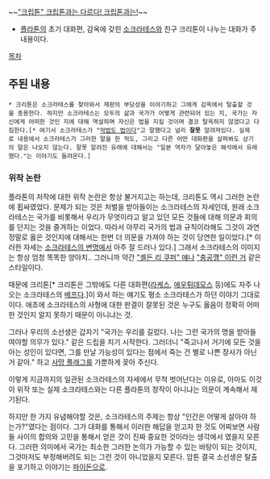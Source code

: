 ~~[["크립톤" 크립톤과는 다르다! 크립톤과는!]]~~

* [[플라톤]]의 초기 대화편, 감옥에 갖힌 [[소크라테스]]와 친구 크리톤이 나누는 대화가 주 내용이다.

[[목차]]


== 주된 내용 ==
 * 크리톤은 소크라테스를 찾아와서 재판의 부당성을 이야기하고 그에게 감옥에서 탈출할 것을 종용한다. 하지만 소크라테스는 모두의 삶과 국가가 어떻게 관련되어 있는 지, 국가는 자신에게 어떠한 것인 지에 대해 역설하며 자신은 법을 지킬 것이며 결코 탈옥하지 않겠다고 다짐한다.[* 여기서 소크라테스가 "[[악법도 법이다]]"고 말했다고 널리 '''잘못''' 알려져있다. 실제로 내용에서 소크라테스가 그러한 말을 한 적도, 그리고 다른 어떤 대화편을 살펴봐도 상기의 말은 나오지 않는다. 잘못 알려진 유래에 대해서는 "일본 역자가 달아놓은 해석에서 유래했다."는 이야기도 들려온다.]

=== 위작 논란 ===

플라톤의 저작에 대한 위작 논란은 항상 불거지고는 하는데, 크리톤도 역시 그러한 논란에 휩싸였었다.
문제가 되는 것은 처벌을 받아들이는 소크라테스의 자세인데, 원래 소크라테스는 국가를 비롯해서 우리가 무엇이라고 알고 있던 모든 것들에 대해 의문과 회의를 던지는 것을 즐겨하는 이었다. 따라서 아무리 국가의 법과 규칙이라해도 그것이 과연 정말로 옳은 것인지에 대해서는 한번 더 의문을 가져야 하는 것이 당연한 일이었다.[* 이러한 자세는 [[소크라테스의 변명]]에서 아주 잘 드러나 있다.] 그래서 소크라테스의 이미지는 항상 엄청 똑똑한 양아치.. 그러니까 약간 [["셸든 리 쿠퍼" 얘]]나 [["충공깽" 이런 거]] 같은 스타일이다.

때문에 크리톤[* 크리톤은 그밖에도 다른 대화편([[라케스]], [[에우튀데모스]] 등)에도 자주 나오는 소크라테스의 [[베프]]다.]이 와서 하는 얘기도 평소 소크라테스가 하던 이야기 그대로 이다. 애초에 소크라테스의 사형에 대한 판결이 잘못된 것은 누구도 옳음이 정확히 어떠한 것인지 알지 못하기 때문이 아니냐는 것.

그러나 우리의 소선생은 갑자기 "국가는 우리를 길렀다. 나는 그런 국가의 명을 받아들여야할 의무가 있다." 같은 드립을 치기 시작한다. 그러더니
"죽고나서 거기에 모든 것을 아는 성인이 있다면, 그를 만날 가능성이 있다는 점에서 죽는 건 별로 나쁜 장사가 아닌 거 같아." 하고 [[사망 플래그]]를 가뿐하게 꽂아 주신다.

이렇게 지금까지의 일관된 소크라테스의 자세에서 무척 벗어난다는 이유로, 아마도 이것이 위작 또는 실제 소크라테스와는 다른 플라톤의 창작이 아니냐는 의문이 계속해서 제기된다. 

하지만 한 가지 유념해야할 것은, 소크라테스의 주제는 항상 "인간은 어떻게 살아야 하는가?"였다는 점이다. 그가 대화를 통해서 이러한 해답을 얻고자 한 것도 어찌보면 사람들 사이의 합의와 고민을 통해서 얻은 것이 진짜 중요한 것이라는 생각에서 였을지 모른다. 그러한 의미에서 국가는 최소한 그러한 논의가 가능할 수 있는 바탕이 되는 것이지, 그것마저도 부정해버려도 되는 그런 것이 아니었을지 모른다. 암튼 결국 소선생은 탈출을 포기하고 이야기는 [[파이돈]]으로.
